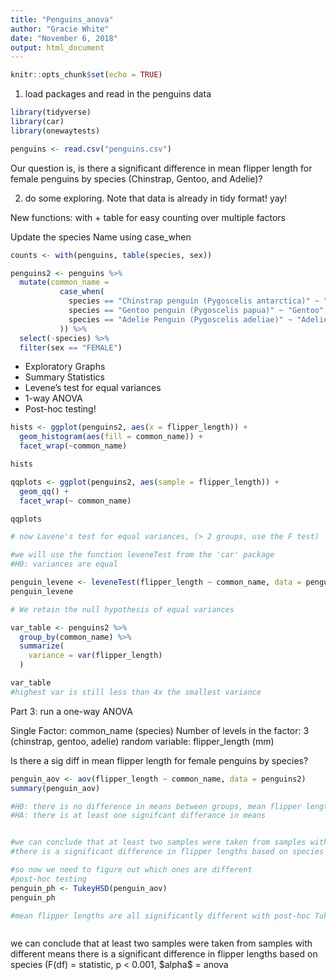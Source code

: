 ```yaml
---
title: "Penguins_anova"
author: "Gracie White"
date: "November 6, 2018"
output: html_document
---
```


```r
knitr::opts_chunk$set(echo = TRUE)
```

1. load packages and read in the penguins data

```r
library(tidyverse)
library(car)
library(onewaytests)

penguins <- read.csv("penguins.csv")

```
Our question is, is there a significant difference in mean flipper length for female penguins by species (Chinstrap, Gentoo, and Adelie)? 

2. do some exploring. Note that data is already in tidy format! yay!

New functions:
with + table for easy counting over multiple factors 

Update the species Name using case_when 


```r
counts <- with(penguins, table(species, sex))

penguins2 <- penguins %>% 
  mutate(common_name = 
           case_when(
             species == "Chinstrap penguin (Pygoscelis antarctica)" ~ "Chinstrap",
             species == "Gentoo penguin (Pygoscelis papua)" ~ "Gentoo",
             species == "Adelie Penguin (Pygoscelis adeliae)" ~ "Adelie"
           )) %>% 
  select(-species) %>% 
  filter(sex == "FEMALE")


```


- Exploratory Graphs
- Summary Statistics 
- Levene's test for equal variances 
- 1-way ANOVA
- Post-hoc testing!


```r
hists <- ggplot(penguins2, aes(x = flipper_length)) +
  geom_histogram(aes(fill = common_name)) +
  facet_wrap(~common_name)

hists
```


```r
qqplots <- ggplot(penguins2, aes(sample = flipper_length)) +
  geom_qq() + 
  facet_wrap(~ common_name)

qqplots
```

```r
# now Lavene's test for equal variances, (> 2 groups, use the F test)

#we will use the function leveneTest from the 'car' package
#H0: variances are equal 

penguin_levene <- leveneTest(flipper_length ~ common_name, data = penguins2)
penguin_levene

# We retain the null hypothesis of equal variances 

var_table <- penguins2 %>% 
  group_by(common_name) %>% 
  summarize(
    variance = var(flipper_length)
  )

var_table
#highest var is still less than 4x the smallest variance 


```

Part 3: run a one-way ANOVA

Single Factor: common_name (species)
Number of levels in the factor: 3 (chinstrap, gentoo, adelie)
random variable: flipper_length (mm)

Is there a sig diff in mean flipper length for female penguins by species? 

```r
penguin_aov <- aov(flipper_length ~ common_name, data = penguins2)
summary(penguin_aov)

#H0: there is no difference in means between groups, mean flipper lengths across all species are equal
#HA: there is at least one signifcant differance in means 


#we can conclude that at least two samples were taken from samples with different means 
#there is a significant difference in flipper lengths based on species (F(df) = statistic, p < 0.001, $alpha\$ = anova 

#so now we need to figure out which ones are different 
#post-hoc testing
penguin_ph <- TukeyHSD(penguin_aov)
penguin_ph

#mean flipper lengths are all significantly different with post-hoc Tukey's HSD, alpha = 0.05



```

we can conclude that at least two samples were taken from samples with different means 
there is a significant difference in flipper lengths based on species (F(df) = statistic, p < 0.001, $alpha\$ = anova 


